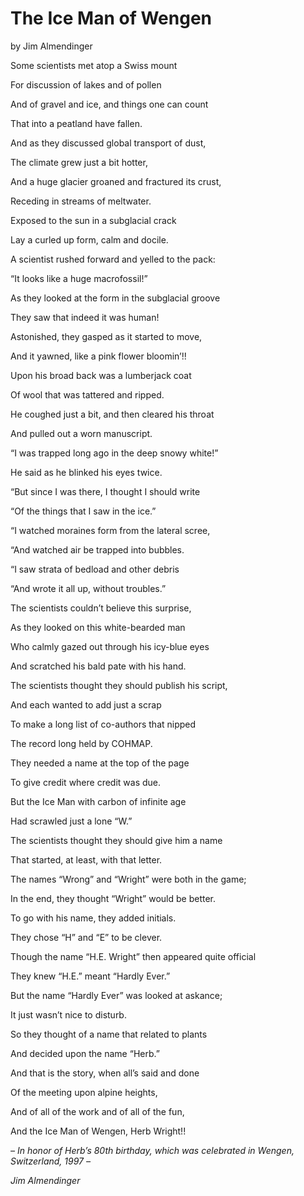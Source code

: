 # The Ice Man of Wengen

by Jim Almendinger

Some scientists met atop a Swiss mount

For discussion of lakes and of pollen

And of gravel and ice, and things one can count

That into a peatland have fallen.

And as they discussed global transport of dust,

The climate grew just a bit hotter,

And a huge glacier groaned and fractured its crust,

Receding in streams of meltwater.

Exposed to the sun in a subglacial crack

Lay a curled up form, calm and docile.

A scientist rushed forward and yelled to the pack:

“It looks like a huge macrofossil!”

As they looked at the form in the subglacial groove

They saw that indeed it was human!

Astonished, they gasped as it started to move,

And it yawned, like a pink flower bloomin’!!

Upon his broad back was a lumberjack coat

Of wool that was tattered and ripped.

He coughed just a bit, and then cleared his throat

And pulled out a worn manuscript.

“I was trapped long ago in the deep snowy white!”

He said as he blinked his eyes twice.

“But since I was there, I thought I should write

“Of the things that I saw in the ice.”

“I watched moraines form from the lateral scree,

“And watched air be trapped into bubbles.

“I saw strata of bedload and other debris

“And wrote it all up, without troubles.”

The scientists couldn’t believe this surprise,

As they looked on this white-bearded man

Who calmly gazed out through his icy-blue eyes

And scratched his bald pate with his hand.

The scientists thought they should publish his script,

And each wanted to add just a scrap

To make a long list of co-authors that nipped

The record long held by COHMAP.

They needed a name at the top of the page

To give credit where credit was due.

But the Ice Man with carbon of infinite age

Had scrawled just a lone “W.” 

The scientists thought they should give him a name

That started, at least, with that letter.

The names “Wrong” and “Wright” were both in the game;

In the end, they thought “Wright” would be better. 

To go with his name, they added initials.

They chose “H” and “E” to be clever.

Though the name “H.E. Wright” then appeared quite official

They knew “H.E.” meant “Hardly Ever.” 

But the name “Hardly Ever” was looked at askance;

It just wasn’t nice to disturb.

So they thought of a name that related to plants

And decided upon the name “Herb.”

And that is the story, when all’s said and done

Of the meeting upon alpine heights,

And of all of the work and of all of the fun,

And the Ice Man of Wengen, Herb Wright!!

*-- In honor of Herb’s 80th birthday, which was celebrated in Wengen, Switzerland, 1997 --*

*Jim Almendinger*
